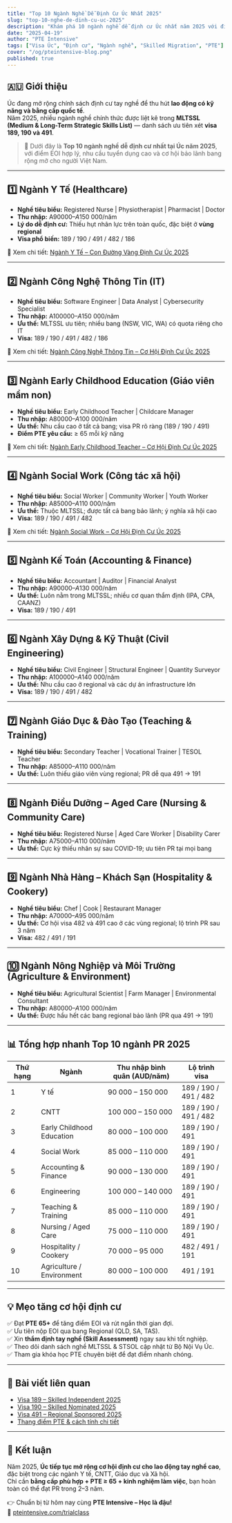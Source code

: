```yaml
---
title: "Top 10 Ngành Nghề Dễ Định Cư Úc Nhất 2025"
slug: "top-10-nghe-de-dinh-cu-uc-2025"
description: "Khám phá 10 ngành nghề dễ định cư Úc nhất năm 2025 với điểm EOI cao, nhu cầu lao động lớn và cơ hội bảo lãnh từ các bang Úc."
date: "2025-04-19"
author: "PTE Intensive"
tags: ["Visa Úc", "Định cư", "Ngành nghề", "Skilled Migration", "PTE"]
cover: "/og/pteintensive-blog.png"
published: true
---
```


## 🇦🇺 Giới thiệu

Úc đang mở rộng chính sách định cư tay nghề để thu hút **lao động có kỹ năng và bằng cấp quốc tế**.  
Năm 2025, nhiều ngành nghề chính thức được liệt kê trong **MLTSSL (Medium & Long-Term Strategic Skills List)** — danh sách ưu tiên xét **visa 189, 190 và 491**.

> 🎯 Dưới đây là **Top 10 ngành nghề dễ định cư nhất tại Úc năm 2025**, với điểm EOI hợp lý, nhu cầu tuyển dụng cao và cơ hội bảo lãnh bang rộng mở cho người Việt Nam.

---

## 1️⃣ Ngành Y Tế (Healthcare)

- **Nghề tiêu biểu:** Registered Nurse | Physiotherapist | Pharmacist | Doctor  
- **Thu nhập:** A$90 000 – A$150 000/năm  
- **Lý do dễ định cư:** Thiếu hụt nhân lực trên toàn quốc, đặc biệt ở **vùng regional**  
- **Visa phổ biến:** 189 / 190 / 491 / 482 / 186  

🔗 Xem chi tiết: [Ngành Y Tế – Con Đường Vàng Định Cư Úc 2025](/migration/occupation/nghe-y-te-dinh-cu-uc)

---

## 2️⃣ Ngành Công Nghệ Thông Tin (IT)

- **Nghề tiêu biểu:** Software Engineer | Data Analyst | Cybersecurity Specialist  
- **Thu nhập:** A$100 000 – A$150 000/năm  
- **Ưu thế:** MLTSSL ưu tiên; nhiều bang (NSW, VIC, WA) có quota riêng cho IT  
- **Visa:** 189 / 190 / 491 / 482 / 186  

🔗 Xem chi tiết: [Ngành Công Nghệ Thông Tin – Cơ Hội Định Cư Úc 2025](/migration/occupation/nghe-cong-nghe-thong-tin-dinh-cu-uc)

---

## 3️⃣ Ngành Early Childhood Education (Giáo viên mầm non)

- **Nghề tiêu biểu:** Early Childhood Teacher | Childcare Manager  
- **Thu nhập:** A$80 000 – A$100 000/năm  
- **Ưu thế:** Nhu cầu cao ở tất cả bang; visa PR rõ ràng (189 / 190 / 491)  
- **Điểm PTE yêu cầu:** ≥ 65 mỗi kỹ năng  

🔗 Xem chi tiết: [Ngành Early Childhood Teacher – Cơ Hội Định Cư Úc 2025](/migration/occupation/nghe-early-childhood-teacher-dinh-cu-uc)

---

## 4️⃣ Ngành Social Work (Công tác xã hội)

- **Nghề tiêu biểu:** Social Worker | Community Worker | Youth Worker  
- **Thu nhập:** A$85 000 – A$110 000/năm  
- **Ưu thế:** Thuộc MLTSSL; được tất cả bang bảo lãnh; ý nghĩa xã hội cao  
- **Visa:** 189 / 190 / 491 / 482  

🔗 Xem chi tiết: [Ngành Social Work – Cơ Hội Định Cư Úc 2025](/migration/occupation/nghe-social-work-dinh-cu-uc)

---

## 5️⃣ Ngành Kế Toán (Accounting & Finance)

- **Nghề tiêu biểu:** Accountant | Auditor | Financial Analyst  
- **Thu nhập:** A$90 000 – A$130 000/năm  
- **Ưu thế:** Luôn nằm trong MLTSSL; nhiều cơ quan thẩm định (IPA, CPA, CAANZ)  
- **Visa:** 189 / 190 / 491  

---

## 6️⃣ Ngành Xây Dựng & Kỹ Thuật (Civil Engineering)

- **Nghề tiêu biểu:** Civil Engineer | Structural Engineer | Quantity Surveyor  
- **Thu nhập:** A$100 000 – A$140 000/năm  
- **Ưu thế:** Nhu cầu cao ở regional và các dự án infrastructure lớn  
- **Visa:** 189 / 190 / 491 / 482  

---

## 7️⃣ Ngành Giáo Dục & Đào Tạo (Teaching & Training)

- **Nghề tiêu biểu:** Secondary Teacher | Vocational Trainer | TESOL Teacher  
- **Thu nhập:** A$85 000 – A$110 000/năm  
- **Ưu thế:** Luôn thiếu giáo viên vùng regional; PR dễ qua 491 → 191  

---

## 8️⃣ Ngành Điều Dưỡng – Aged Care (Nursing & Community Care)

- **Nghề tiêu biểu:** Registered Nurse | Aged Care Worker | Disability Carer  
- **Thu nhập:** A$75 000 – A$110 000/năm  
- **Ưu thế:** Cực kỳ thiếu nhân sự sau COVID-19; ưu tiên PR tại mọi bang  

---

## 9️⃣ Ngành Nhà Hàng – Khách Sạn (Hospitality & Cookery)

- **Nghề tiêu biểu:** Chef | Cook | Restaurant Manager  
- **Thu nhập:** A$70 000 – A$95 000/năm  
- **Ưu thế:** Cơ hội visa 482 và 491 cao ở các vùng regional; lộ trình PR sau 3 năm  
- **Visa:** 482 / 491 / 191  

---

## 🔟 Ngành Nông Nghiệp và Môi Trường (Agriculture & Environment)

- **Nghề tiêu biểu:** Agricultural Scientist | Farm Manager | Environmental Consultant  
- **Thu nhập:** A$80 000 – A$100 000/năm  
- **Ưu thế:** Được hầu hết các bang regional bảo lãnh (PR qua 491 → 191)  

---

## 📊 Tổng hợp nhanh Top 10 ngành PR 2025

| Thứ hạng | Ngành | Thu nhập bình quân (AUD/năm) | Lộ trình visa |
|-----------|--------|-------------------------------|----------------|
| 1 | Y tế | 90 000 – 150 000 | 189 / 190 / 491 / 482 |
| 2 | CNTT | 100 000 – 150 000 | 189 / 190 / 491 / 482 |
| 3 | Early Childhood Education | 80 000 – 100 000 | 189 / 190 / 491 |
| 4 | Social Work | 85 000 – 110 000 | 189 / 190 / 491 |
| 5 | Accounting & Finance | 90 000 – 130 000 | 189 / 190 / 491 |
| 6 | Engineering | 100 000 – 140 000 | 189 / 190 / 491 |
| 7 | Teaching & Training | 85 000 – 110 000 | 189 / 190 / 491 |
| 8 | Nursing / Aged Care | 75 000 – 110 000 | 189 / 190 / 491 |
| 9 | Hospitality / Cookery | 70 000 – 95 000 | 482 / 491 / 191 |
| 10 | Agriculture / Environment | 80 000 – 100 000 | 491 / 191 |

---

## 💡 Mẹo tăng cơ hội định cư

✅ Đạt **PTE 65+** để tăng điểm EOI và rút ngắn thời gian đợi.  
✅ Ưu tiên nộp EOI qua bang Regional (QLD, SA, TAS).  
✅ Xin **thẩm định tay nghề (Skill Assessment)** ngay sau khi tốt nghiệp.  
✅ Theo dõi danh sách nghề MLTSSL & STSOL cập nhật từ Bộ Nội Vụ Úc.  
✅ Tham gia khóa học PTE chuyên biệt để đạt điểm nhanh chóng.

---

## 🔗 Bài viết liên quan

- [Visa 189 – Skilled Independent 2025](/migration/visa/visa-189-uc-skilled-independent)  
- [Visa 190 – Skilled Nominated 2025](/migration/visa/visa-190-uc-skilled-nominated)  
- [Visa 491 – Regional Sponsored 2025](/migration/visa/visa-491-uc-regional-sponsored)  
- [Thang điểm PTE & cách tính chi tiết](/blog/thang-diem-pte-va-cach-tinh)

---

## 🎯 Kết luận

Năm 2025, **Úc tiếp tục mở rộng cơ hội định cư cho lao động tay nghề cao**, đặc biệt trong các ngành Y tế, CNTT, Giáo dục và Xã hội.  
Chỉ cần **bằng cấp phù hợp + PTE ≥ 65 + kinh nghiệm làm việc**, bạn hoàn toàn có thể đạt PR trong 2–3 năm.

👉 Chuẩn bị từ hôm nay cùng **PTE Intensive – Học là đậu!**  
📍 [pteintensive.com/trialclass](https://pteintensive.com/trialclass)
